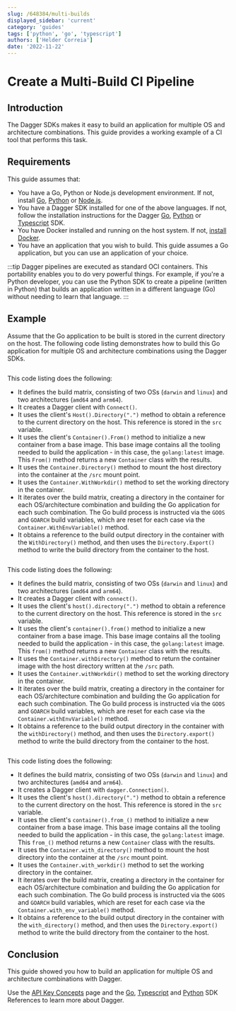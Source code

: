 ```yaml
---
slug: /648384/multi-builds
displayed_sidebar: 'current'
category: 'guides'
tags: ['python', 'go', 'typescript']
authors: ['Helder Correia']
date: '2022-11-22'
---
```



# Create a Multi-Build CI Pipeline

## Introduction

The Dagger SDKs makes it easy to build an application for multiple OS and architecture combinations. This guide provides a working example of a CI tool that performs this task.

## Requirements

This guide assumes that:

- You have a Go, Python or Node.js development environment. If not, install [Go](https://go.dev/doc/install), [Python](https://www.python.org/downloads/) or [Node.js](https://nodejs.org/en/download/).
- You have a Dagger SDK installed for one of the above languages. If not, follow the installation instructions for the Dagger [Go](../sdk/go/371491-install.mdx), [Python](../sdk/python/866944-install.mdx) or [Typescript](../sdk/typescript/835948-install.mdx) SDK.
- You have Docker installed and running on the host system. If not, [install Docker](https://docs.docker.com/engine/install/).
- You have an application that you wish to build. This guide assumes a Go application, but you can use an application of your choice.

:::tip
Dagger pipelines are executed as standard OCI containers. This portability enables you to do very powerful things. For example, if you're a Python developer, you can use the Python SDK to create a pipeline (written in Python) that builds an application written in a different language (Go) without needing to learn that language.
:::

## Example

Assume that the Go application to be built is stored in the current directory on the host. The following code listing demonstrates how to build this Go application for multiple OS and architecture combinations using the Dagger SDKs.

<Tabs groupId="language" className="embeds">
<TabItem value="Go">

```go file=./snippets/multi-builds/main.go

```

This code listing does the following:

- It defines the build matrix, consisting of two OSs (`darwin` and `linux`) and two architectures (`amd64` and `arm64`).
- It creates a Dagger client with `Connect()`.
- It uses the client's `Host().Directory(".")` method to obtain a reference to the current directory on the host. This reference is stored in the `src` variable.
- It uses the client's `Container().From()` method to initialize a new container from a base image. This base image contains all the tooling needed to build the application - in this case, the `golang:latest` image. This `From()` method returns a new `Container` class with the results.
- It uses the `Container.Directory()` method to mount the host directory into the container at the `/src` mount point.
- It uses the `Container.WithWorkdir()` method to set the working directory in the container.
- It iterates over the build matrix, creating a directory in the container for each OS/architecture combination and building the Go application for each such combination. The Go build process is instructed via the `GOOS` and `GOARCH` build variables, which are reset for each case via the `Container.WithEnvVariable()` method.
- It obtains a reference to the build output directory in the container with the `WithDirectory()` method, and then uses the `Directory.Export()` method to write the build directory from the container to the host.

</TabItem>
<TabItem value="Typescript">

```javascript file=./snippets/multi-builds/index.mjs

```

This code listing does the following:

- It defines the build matrix, consisting of two OSs (`darwin` and `linux`) and two architectures (`amd64` and `arm64`).
- It creates a Dagger client with `connect()`.
- It uses the client's `host().directory(".")` method to obtain a reference to the current directory on the host. This reference is stored in the `src` variable.
- It uses the client's `container().from()` method to initialize a new container from a base image. This base image contains all the tooling needed to build the application - in this case, the `golang:latest` image. This `from()` method returns a new `Container` class with the results.
- It uses the `Container.withDirectory()` method to return the container image with the host directory written at the `/src` path.
- It uses the `Container.withWorkdir()` method to set the working directory in the container.
- It iterates over the build matrix, creating a directory in the container for each OS/architecture combination and building the Go application for each such combination. The Go build process is instructed via the `GOOS` and `GOARCH` build variables, which are reset for each case via the `Container.withEnvVariable()` method.
- It obtains a reference to the build output directory in the container with the `withDirectory()` method, and then uses the `Directory.export()` method to write the build directory from the container to the host.

</TabItem>
<TabItem value="Python">

```python file=./snippets/multi-builds/main.py

```

This code listing does the following:

- It defines the build matrix, consisting of two OSs (`darwin` and `linux`) and two architectures (`amd64` and `arm64`).
- It creates a Dagger client with `dagger.Connection()`.
- It uses the client's `host().directory(".")` method to obtain a reference to the current directory on the host. This reference is stored in the `src` variable.
- It uses the client's `container().from_()` method to initialize a new container from a base image. This base image contains all the tooling needed to build the application - in this case, the `golang:latest` image. This `from_()` method returns a new `Container` class with the results.
- It uses the `Container.with_directory()` method to mount the host directory into the container at the `/src` mount point.
- It uses the `Container.with_workdir()` method to set the working directory in the container.
- It iterates over the build matrix, creating a directory in the container for each OS/architecture combination and building the Go application for each such combination. The Go build process is instructed via the `GOOS` and `GOARCH` build variables, which are reset for each case via the `Container.with_env_variable()` method.
- It obtains a reference to the build output directory in the container with the `with_directory()` method, and then uses the `Directory.export()` method to write the build directory from the container to the host.

</TabItem>
</Tabs>

## Conclusion

This guide showed you how to build an application for multiple OS and architecture combinations with Dagger.

Use the [API Key Concepts](../api/975146-concepts.mdx) page and the [Go](https://pkg.go.dev/dagger.io/dagger), [Typescript](../sdk/typescript/reference/modules.md) and [Python](https://dagger-io.readthedocs.org/) SDK References to learn more about Dagger.
